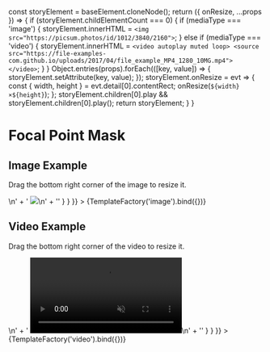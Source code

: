 

  const storyElement = baseElement.cloneNode();
  return ({ onResize, ...props }) => {
    if (storyElement.childElementCount === 0) {
      if (mediaType === 'image') {
        storyElement.innerHTML = `
          <img src="https://picsum.photos/id/1012/3840/2160">
        `;
      } else if (mediaType === 'video') {
        storyElement.innerHTML = `
          <video autoplay muted loop>
            <source src="https://file-examples-com.github.io/uploads/2017/04/file_example_MP4_1280_10MG.mp4">
          </video>
        `;
      }
    }
    Object.entries(props).forEach(([key, value]) => {
      storyElement.setAttribute(key, value);
    });
    storyElement.onResize = evt => {
      const { width, height } = evt.detail[0].contentRect;
      onResize(`${width}×${height}`);
    };
    storyElement.children[0].play && storyElement.children[0].play();
    return storyElement;
  }
}

<Meta title="Examples" argTypes={argTypes}/>

# Focal Point Mask

## Image Example

Drag the bottom right corner of the image to resize it.

<Canvas>
  <Story
    name="image"
    args={{
      focalPoint: '35% 75%',
      aspectRatio: '16/9',
      minWidth: '700',
      minHeight: '0'
    }}
    parameters={{
      controls: {
        expanded: false
      },
      docs: {
        source: {
          code: '' +
            '<focal-point-mask focalPoint="35% 75%" aspectRatio="16/9" minWidth="700">\n' +
            '  <img src="https://picsum.photos/id/1012/3840/2160">\n' +
            '</focal-point-mask>'
        }
      }
    }}
  >
    {TemplateFactory('image').bind({})}
  </Story>
</Canvas>

<ArgsTable story="image"/>

## Video Example

Drag the bottom right corner of the video to resize it.

<Canvas>
  <Story
    name="video"
    args={{
      focalPoint: 'center',
      aspectRatio: '16/9',
      minWidth: '0',
      minHeight: '0'
    }}
    parameters={{
      controls: {
        expanded: false
      },
      docs: {
        source: {
          code: '' +
            '<focal-point-mask focalPoint="center" aspectRatio="16/9">\n' +
            '  <video autoplay muted loop>\n' +
            '    <source src="https://file-examples-com.github.io/uploads/2017/04/file_example_MP4_1280_10MG.mp4">\n' +
            '  </video>\n' +
            '</focal-point-mask>'
        }
      }
    }}
  >
    {TemplateFactory('video').bind({})}
  </Story>
</Canvas>

<ArgsTable story="video"/>
